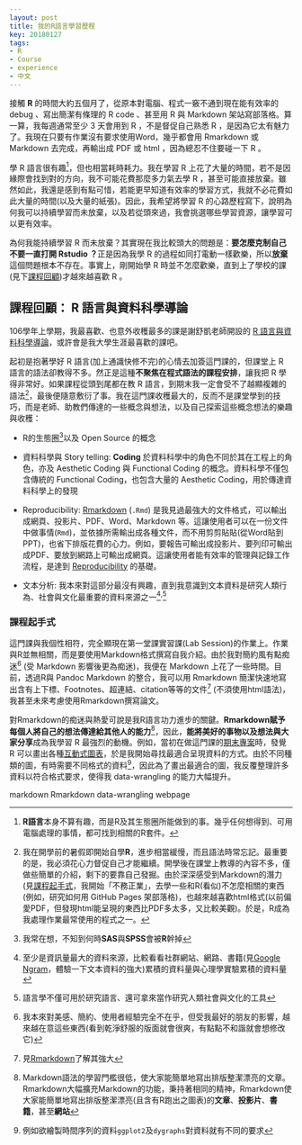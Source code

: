 ```yaml
---
layout: post
title: 我的R語言學習歷程
key: 20180127
tags:
- R
- Course
- experience
- 中文
---
```

<!--more-->

接觸 **R** 的時間大約五個月了，從原本對電腦、程式一竅不通到現在能有效率的 debug 、寫出簡潔有條理的 R code 、甚至用 R 與 Markdown 架站寫部落格。算一算，我每週通常至少 3 天會用到 R ，不是督促自己熟悉 R ，是因為它太有魅力了。我現在只要有作業沒有要求使用Word，幾乎都會用 Rmarkdown 或 Markdown 去完成，再輸出成 PDF 或 html ，因為總忍不住要碰一下 R 。

學 R 語言很有趣[^I1]，但也相當耗時耗力。我在學習 R 上花了大量的時間，若不是因緣際會找到對的方向，我不可能花費那麼多力氣去學 R ，甚至可能直接放棄。雖然如此，我還是感到有點可惜，若能更早知道有效率的學習方式，我就不必花費如此大量的時間(以及大量的紙張)。因此，我希望將學習 R 的心路歷程寫下，說明為何我可以持續學習而未放棄，以及若從頭來過，我會挑選哪些學習資源，讓學習可以更有效率。

為何我能持續學習 R 而未放棄？其實現在我比較頭大的問題是：**要怎麼克制自己不要一直打開 Rstudio ？**正是因為我學 R 的過程如同打電動一樣歡樂，所以**放棄**這個問題根本不存在。事實上，剛開始學 R 時並不怎麼歡樂，直到上了學校的課(見下[課程回顧](#course))才越來越喜歡 R 。

## 課程回顧： R 語言與資料科學導論{#course}

106學年上學期，我最喜歡、也意外收穫最多的課是謝舒凱老師開設的 [R 語言與資料科學導論](https://nol2.aca.ntu.edu.tw/nol/coursesearch/print_table.php?course_id=142%20U0750&class=&dpt_code=1420&ser_no=76601&semester=106-1&lang=CH)，或許會是我大學生涯最喜歡的課吧。

起初是抱著學好 R 語言(加上通識快修不完)的心情去加簽這門課的，但課堂上 R 語言的語法卻教得不多。然正是這種**不聚焦在程式語法的課程安排**，讓我把 R 學得非常好。如果課程從頭到尾都在教 R 語言，到期末我一定會受不了越顯複雜的語法[^a]，最後便隨意敷衍了事。我在這門課收穫最大的，反而不是課堂學到的技巧，而是老師、助教們傳達的一些概念與想法，以及自己探索這些概念想法的樂趣與收穫：

- R的生態圈[^1]以及 Open Source 的概念

- 資料科學與 Story telling: **Coding** 於資料科學中的角色不同於其在工程上的角色，亦及 Aesthetic Coding 與 Functional Coding 的概念。資料科學不僅包含傳統的 Functional Coding，也包含大量的 Aesthetic Coding，用於傳達資料科學上的發現

- Reproducibility: [Rmarkdown](http://rmarkdown.rstudio.com/) (`.Rmd`) 是我見過最強大的文件格式，可以輸出成網頁、投影片、PDF、Word、Markdown 等。這讓使用者可以在一份文件中做事情(`Rmd`)，並依據所需輸出成各種文件，而不用剪剪貼貼(從Word貼到 PPT)，也省下排版花費的心力。例如，要報告可輸出成投影片、要列印可輸出成PDF、要放到網路上可輸出成網頁。這讓使用者能有效率的管理與記錄工作流程，是達到 [Reproducibility](https://en.wikipedia.org/wiki/Reproducibility) 的基礎。

- 文本分析: 我本來對這部分最沒有興趣，直到我意識到文本資料是研究人類行為、社會與文化最重要的資料來源之一[^2]^,^[^3]

### 課程起手式{#start}

這門課與我個性相符，完全顯現在第一堂課實習課(Lab Session)的作業上。作業與R並無相關，而是要使用Markdown格式撰寫自我介紹。由於我對簡約風有點痴迷[^sim] (受 Markdown 影響後更為痴迷)，我便在 Markdown 上花了一些時間。目前，透過R與 Pandoc Markdown 的整合，我可以用 Rmarkdown 簡潔快速地寫出含有上下標、Footnotes、超連結、citation等等的文件[^md] (不須使用html語法)，我甚至未來考慮使用Rmarkdown撰寫論文。

對Rmarkdown的痴迷與熱愛可說是我R語言功力進步的關鍵。**Rmarkdown賦予每個人將自己的想法傳達給其他人的能力**[^idea]，因此，**能將美好的事物以及想法與大家分享**成為我學習 R 最強烈的動機。例如，當初在做這門課的[期末專案](https://rlads2017g1.github.io/taiwan.github.io/presentation.html)時，發覺 R 可以畫出各種[互動式圖表](http://gallery.htmlwidgets.org/)，於是我開始尋找最適合呈現資料的方式。由於不同種類的圖，有時需要不同格式的資料[^dt]，因此為了畫出最適合的圖，我反覆整理許多資料以符合格式要求，使得我 data-wrangling 的能力大幅提升。



markdown Rmarkdown data-wrangling webpage





[^I1]: **R語言**本身不算有趣，而是R及其生態圈所能做到的事。幾乎任何想得到、可用電腦處理的事情，都可找到相關的R套件。

[^a]: 我在開學前的暑假即開始自學**R**，進步相當緩慢，而且語法時常忘記。最重要的是，我必須花心力督促自己才能繼續。開學後在課堂上教導的內容不多，僅做些簡單的介紹，剩下的要靠自己發掘。由於深深感受到Markdown的潛力(見[課程起手式](#start)，我開始「不務正業」，去學一些和R(看似)不怎麼相關的東西(例如，研究如何用 GitHub Pages 架部落格)，也越來越喜歡html格式(以前偏愛PDF，但發現html能呈現的東西比PDF多太多，又比較美觀)。於是，R成為我處理作業最常使用的程式之一。

[^1]: 我常在想，不知到何時**SAS**與**SPSS**會被**R**幹掉

[^2]: 至少是資訊量最大的資料來源，比較看看社群網站、網路、書籍(見[Google Ngram](https://en.wikipedia.org/wiki/Google_Ngram_Viewer)，體驗一下文本資料的強大)累積的資料量與心理學實驗累積的資料量

[^3]: 語言學不僅可用於研究語言、還可拿來當作研究人類社會與文化的工具

[^sim]: 我本來對美感、簡約、使用者經驗完全不在乎，但受我最好的朋友的影響，越來越在意這些東西(看到乾淨舒服的版面就會很爽，有點點不和諧就會想修改它)

[^md]: 見[Rmarkdown](http://rmarkdown.rstudio.com/)了解其強大

[^idea]: Markdown語法的學習門檻很低，使大家能簡單地寫出排版整潔漂亮的文章。Rmarkdown大幅擴充Markdown的功能，秉持著相同的精神，Rmarkdown使大家能簡單地寫出排版整潔漂亮(且含有R跑出之圖表)的**文章**、**投影片**、**書籍**，甚至**網站**

[^dt]: 例如欲繪製時間序列的資料`ggplot2`及`dygraphs`對資料就有不同的要求